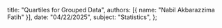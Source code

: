   title: "Quartiles for Grouped Data",
  authors: [{ name: "Nabil Akbarazzima Fatih" }],
  date: "04/22/2025",
  subject: "Statistics",
};

